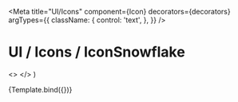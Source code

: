 

<Meta
  title="UI/Icons"
  component={Icon}
  decorators={decorators}
  argTypes={{
    className: {
      control: 'text',
    },
  }}
/>

# UI / Icons / IconSnowflake

  <>
    <Icon className={className} />
    <Icon className="icon-medium cursor-pointer hover:bg-selected" />
    <Icon className="icon-white bg-red" />
  </>
)

<Canvas withToolbar>
  <Story name="Snowflake">{Template.bind({})}</Story>
</Canvas>

<ArgsTable story="Snowflake" />
